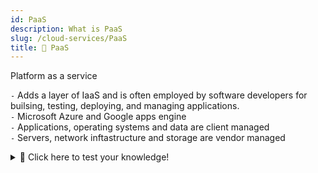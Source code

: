 ```yaml
---
id: PaaS
description: What is PaaS
slug: /cloud-services/PaaS
title: 🚉 PaaS
---
```


<p className="grey">Platform as a service</p>


`-` Adds a layer of IaaS and is often employed by software developers for builsing, testing, deploying, and managing applications. <br />
`-` Microsoft Azure and Google apps engine <br />
`-` Applications, operating systems and data are client managed <br />
`-` Servers, network inftastructure and storage are vendor managed <br />


<details>
  <summary>🧠 Click here to test your knowledge! </summary>

<iframe src="https://quizlet.com/680573463/match/embed?i=3loczc&x=1jj1" height="500" width="100%"></iframe>

</details>